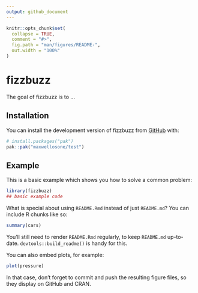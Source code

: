 ```yaml
---
output: github_document
---
```


<!-- README.md is generated from README.Rmd. Please edit that file -->

```r
knitr::opts_chunk$set(
  collapse = TRUE,
  comment = "#>",
  fig.path = "man/figures/README-",
  out.width = "100%"
)
```

# fizzbuzz

<!-- badges: start -->
<!-- badges: end -->

The goal of fizzbuzz is to ...

## Installation

You can install the development version of fizzbuzz from [GitHub](https://github.com/) with:

``` r
# install.packages("pak")
pak::pak("maxwellosone/test")
```

## Example

This is a basic example which shows you how to solve a common problem:

```r
library(fizzbuzz)
## basic example code
```

What is special about using `README.Rmd` instead of just `README.md`? You can include R chunks like so:

```r
summary(cars)
```

You'll still need to render `README.Rmd` regularly, to keep `README.md` up-to-date. `devtools::build_readme()` is handy for this.

You can also embed plots, for example:

```r
plot(pressure)
```

In that case, don't forget to commit and push the resulting figure files, so they display on GitHub and CRAN.
